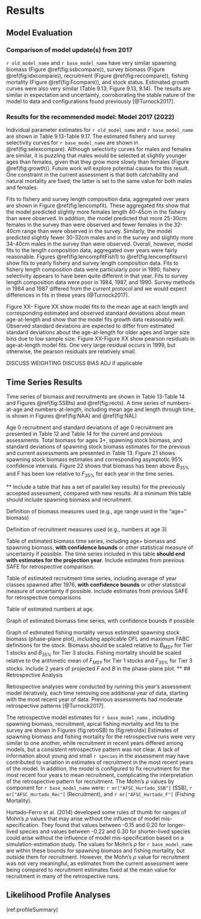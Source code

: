 # Results

## Model Evaluation

### Comparison of model update(s) from 2017

`r old_model_name` and `r base_model_name`  have very similar spawning biomass (Figure \@ref(fig:ssbcompare)), survey biomass (Figure \@ref(fig:idxcompare)), recruitment (Figure \@ref(fig:reccompare)), fishing mortality (Figure \@ref(fig:Fcompare)), and stock status. Estimated growth curves were also very similar (Table 9.13; Figure 9.13, 9.14). The results are similar in expectation and uncertainty, corroborating the stable nature of the model to data and configurations found previously [@Turnock2017].

### Results for the recommended model: Model 2017 (2022)

Individual parameter estimates for `r old_model_name` and `r base_model_name`  are shown in Table 9.13-Table 9.17.
The estimated fishery and survey selectivity curves for `r base_model_name` are shown in \@ref(fig:selexcompare). Although selectivity curves for males and females are similar, it is puzzling that males would be selected at slightly younger ages than females, given that they grow more slowly than females (Figure \@ref(fig:growth)). Future work will explore potential causes for this result. One constraint in the current assessment is that both catchability and natural mortality are fixed; the latter is set to the same value for both males and females.

Fits to fishery and survey length composition data, aggregated over years are shown in Figure \@ref(fig:lencompfit). These aggregated fits show that the model predicted slightly more females length 40-45cm in the fishery than were observed. In addition, the model predicted that more 25-30cm females in the survey than were observed and fewer females in the 32-40cm range than were observed in the survey. Similarly, the model predicted slightly fewer 30-32cm males and in the survey and slightly more 34-40cm males in the survey than were observed. Overall, however, model fits to the length composition data, aggregated over years were fairly reasonable. Figures \@ref(fig:lencompfitFish1) to \@ref(fig:lencompfitsurv) show fits to yearly fishery and survey length composition data. Fits to fishery length composition data were particularly poor in 1990; fishery selectivity appears to have been quite different in that year. Fits to survey length composition data were poor in 1984, 1987, and 1990. Survey methods in 1984 and 1987 differed from the current protocol and we would expect differences in fits in these years (@Turnock2017).

Figure XX- Figure XX show model fits to the mean age at each length and corresponding estimated and observed standard deviations about mean age-at-length and show that the model fits growth data reasonably well. Observed standard deviations are expected to differ from estimated standard deviations about the age-at-length for older ages and larger size bins due to low sample size. Figure XX-Figure XX show pearson residuals in age-at-length model fits. One very large residual occurs in 1999, but otherwise, the pearson residuals are relatively small.

DISCUSS WEIGHTING
DISCUSS BIAS ADJ if applicable

## Time Series Results

Time series of biomass and recruitments are shown in Table 13-Table 14 and Figures \@ref(fig:SSBts) and \@ref(fig:rects). A time series of numbers-at-age and numbers-at-length, including mean age and length through time, is shown in Figures \@ref(fig:NAA) and \@ref(fig:NAL)

Age 0 recruitment and standard deviations of age 0 recruitment are presented in Table 12 and Table 14 for the current and previous assessments. Total biomass for ages 3+, spawning stock biomass, and standard deviations of spawning stock biomass estimates for the previous and current assessments are presented in Table 13. Figure 21 shows spawning stock biomass estimates and corresponding asymptotic 95% confidence intervals. Figure 22 shows that biomass has been above $B_{35\%}$ and F has been low relative to $F_{35\%}$ for each year in the time series.

**
Include a table that has a set of parallel key results) for the previously accepted assessment, compared with new results. At a minimum this table should include spawning biomass and recruitment. 

Definition of biomass measures used (e.g., age range used in the “age+” biomass)

Definition of recruitment measures used (e.g., numbers at age 3)

Table of estimated biomass time series, including age+ biomass and spawning biomass, **with confidence bounds** or other statistical measure of uncertainty if possible. 
The time series included in this table **should end with estimates for the projection year**. Include estimates from previous SAFE for retrospective comparison.

Table of estimated recruitment time series, including average of year classes spawned after 1976, **with confidence bounds** or other statistical measure of uncertainty if possible.  Include estimates from previous SAFE for retrospective comparisons

Table of estimated numbers at age. 

Graph of estimated biomass time series, with confidence bounds if possible

Graph of estimated fishing mortality versus estimated spawning stock biomass (phase-plane plot), including applicable OFL and maximum FABC definitions for the stock. 
Biomass should be scaled relative to $B_{MSY}$ for Tier 1 stocks and $B_{35\%}$ for Tier 3 stocks. 
Fishing mortality should be scaled relative to the arithmetic mean of $F_{MSY}$ for Tier 1 stocks and $F_{35\%}$ for Tier 3 stocks. 
Include 2 years of projected *F* and *B* in the phase-plane plot.
**
## Retrospective Analysis

Retrospective analyses were conducted by running this year’s assessment model iteratively, each time removing one additional year of data, starting with the most recent year of data. Previous assessments had moderate retrospective patterns [@Turnock2017].

The retrospective model estimates for `r base_model_name` , including spawning biomass, recruitment, apical fishing mortality and fits to the survey are shown in Figures \ref(fig:retroSB) to \ref(fig:retroIdx) Estimates of spawning biomass and fishing mortality for the retrospective runs were very similar to one another, while recruitment in recent years differed among models, but a consistent retrospective pattern was not clear. A lack of information about young and small `r species` in the assessment may have contributed to variation in estimates of recruitment in the most recent years of the model. In addition, the model is configured to fix recruitment for the most recent four years to mean recruitment, complicating the interpretation of the retrospective pattern for recruitment. The Mohn’s $\rho$ values by component for `r base_model_name` were:  `r mr["AFSC_Hurtado_SSB"]` (SSB), `r  mr["AFSC_Hurtado_Rec"]` (Recruitment), and `r mr["AFSC_Hurtado_F"]` (Fishing Mortality).

Hurtado-Ferro et al. (2014) developed some rules of thumb for ranges of Mohn’s $\rho$ values that may arise without the influence of model mis-specification. They found that values between -0.15 and 0.20 for longer-lived species and values between -0.22 and 0.30 for shorter-lived species could arise without the influence of model mis-specification based on a simulation-estimation study. The values for Mohn’s $\rho$ for `r base_model_name` are within these bounds for spawning biomass and fishing mortality, but outside them for recruitment. However, the Mohn’s $\rho$ value for recruitment was not very meaningful, as estimates from the current assessment were being compared to recruitment estimates fixed at the mean value for recruitment in many of the retrospective runs.

## Likelihood Profile Analyses

(ref:profileSummary)
